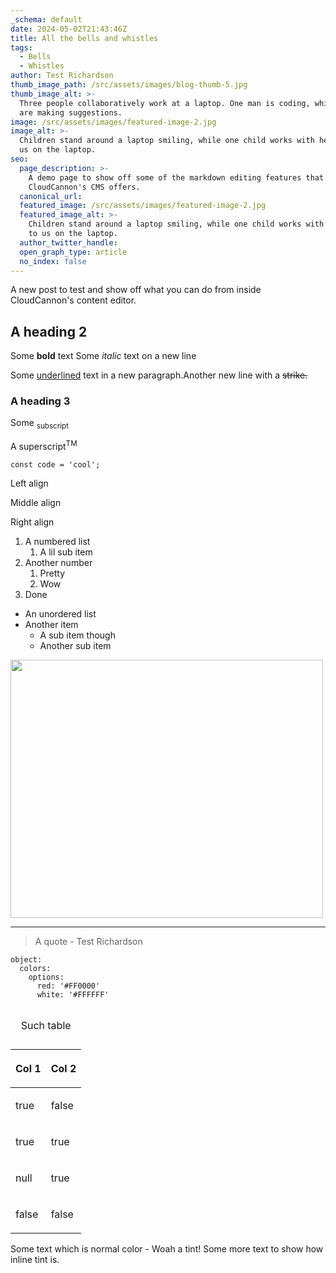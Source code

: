 ```yaml
---
_schema: default
date: 2024-05-02T21:43:46Z
title: All the bells and whistles
tags:
  - Bells
  - Whistles
author: Test Richardson
thumb_image_path: /src/assets/images/blog-thumb-5.jpg
thumb_image_alt: >-
  Three people collaboratively work at a laptop. One man is coding, while two
  are making suggestions.
image: /src/assets/images/featured-image-2.jpg
image_alt: >-
  Children stand around a laptop smiling, while one child works with her back to
  us on the laptop.
seo:
  page_description: >-
    A demo page to show off some of the markdown editing features that
    CloudCannon's CMS offers.
  canonical_url:
  featured_image: /src/assets/images/featured-image-2.jpg
  featured_image_alt: >-
    Children stand around a laptop smiling, while one child works with her back
    to us on the laptop.
  author_twitter_handle:
  open_graph_type: article
  no_index: false
---
```

A new post to test and show off what you can do from inside CloudCannon's content editor.

<SnippetsAstroImage image_path="/src/assets/images/blog-thumb-3.jpg" image_alt="A test image"/>

<SnippetsAlert background_color="#FF785A" alert_message="Test test test" color="#FEF9EF" icon="Bell"/>

<SnippetsAccordion heading="A test accordion" text="Let's make a happy little mountain now. We don't need any guidelines or formats. All we need to do is just let it flow right out of us. Give him a friend, we forget the trees get lonely too. There we go. Volunteering your time; it pays you and your whole community fantastic dividends. Exercising the imagination, experimenting with talents, being creative; these things, to me, are truly the windows to your soul."/>

## A heading 2

Some **bold** text Some *italic* text on a new line

Some <u>underlined</u> text in a new paragraph.Another new line with a <s>strike.</s>

### A heading 3

Some <sub>subscript</sub>

A superscript<sup>TM</sup>

`const code = 'cool';`

Left align

<p class="align-center">Middle align</p>

<p class="align-right">Right align</p>

1. A numbered list
   1. A lil sub item
2. Another number
   1. Pretty
   2. Wow
3. Done

* An unordered list
* Another item
  * A sub item though
  * Another sub item

<img src="/src/assets/images/blog-thumb-1.jpg" height="413" width="500" />

---

> A quote - Test Richardson

```
object:
  colors:
    options:
      red: '#FF0000'
      white: '#FFFFFF'
```

<table><caption><p>Such table</p></caption><thead><tr><th><p>Col 1</p></th><th><p>Col 2</p></th></tr></thead><tbody><tr><td><p>true</p></td><td><p>false</p></td></tr><tr><td><p>true</p></td><td><p>true</p></td></tr><tr><td><p>null</p></td><td><p>true</p></td></tr><tr><td><p>false</p></td><td><p>false</p></td></tr></tbody></table>

<SnippetsAlert background_color="#034AD8" alert_message="This is an alert message" color="#000000" icon="Bell"/>

<SnippetsFile src="/documents/test.pdf" file_name="test-file" link_message="A test file to show how you'd have a downloadable link through your markdown"/>

Some text which is normal color - <SnippetsTint tint_color="#F7B2AD">Woah a tint!</SnippetsTint> Some more text to show how inline tint is.

<SnippetsVideo src="/videos/test.mp4"/>

&nbsp;

&nbsp;

&nbsp;
